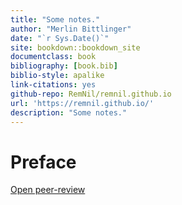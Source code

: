 ```yaml
---
title: "Some notes."
author: "Merlin Bittlinger"
date: "`r Sys.Date()`"
site: bookdown::bookdown_site
documentclass: book
bibliography: [book.bib]
biblio-style: apalike
link-citations: yes
github-repo: RemNil/remnil.github.io
url: 'https://remnil.github.io/'
description: "Some notes."
---
```


# Preface {-}

[Open peer-review](http://www.openreviewtoolkit.org/)
